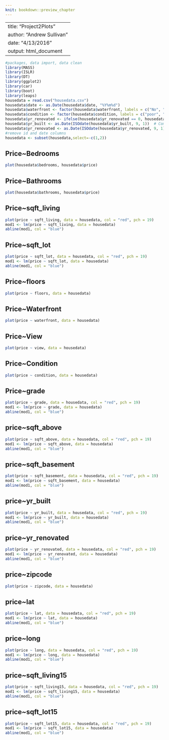 ```yaml
---
knit: bookdown::preview_chapter
---
```


---
title: "Project2Plots"
author: "Andrew Sullivan"
date: "4/13/2016"
output: html_document
---

```r
#packages, data import, data clean
library(MASS)
library(ISLR)
library(DT)
library(ggplot2)
library(car)
library(boot)
library(leaps)
housedata = read.csv("housedata.csv")
housedata$date <- as.Date(housedata$date, "%Y%m%d")
housedata$waterfront <- factor(housedata$waterfront, labels = c("No", "Yes"))
housedata$condition <- factor(housedata$condition, labels = c("poor", "fair", "average", "good", "very good"))
housedata$yr_renovated <- ifelse(housedata$yr_renovated == 0, housedata$yr_built, housedata$yr_renovated)
housedata$yr_built <- as.Date(ISOdate(housedata$yr_built, 9, 1))  # Complete Year, Sept 1
housedata$yr_renovated <- as.Date(ISOdate(housedata$yr_renovated, 9, 1))  # Last renovated Year, Sept 1
#remove id and date columns
housedata <- subset(housedata,select=-c(1,2))
```

## Price~Bedrooms

```r
plot(housedata$bedrooms, housedata$price)
```

## Price~Bathrooms

```r
plot(housedata$bathrooms, housedata$price)
```

## Price~sqft_living

```r
plot(price ~ sqft_living, data = housedata, col = "red", pch = 19)
mod1 <- lm(price ~ sqft_living, data = housedata)
abline(mod1, col = "blue")
```

## Price~sqft_lot

```r
plot(price ~ sqft_lot, data = housedata, col = "red", pch = 19)
mod1 <- lm(price ~ sqft_lot, data = housedata)
abline(mod1, col = "blue")
```

## Price~floors

```r
plot(price ~ floors, data = housedata)
```

## Price~Waterfront

```r
plot(price ~ waterfront, data = housedata)
```

## Price~View

```r
plot(price ~ view, data = housedata)
```

## Price~Condition

```r
plot(price ~ condition, data = housedata)
```

## Price~grade

```r
plot(price ~ grade, data = housedata, col = "red", pch = 19)
mod1 <- lm(price ~ grade, data = housedata)
abline(mod1, col = "blue")
```

## price~sqft_above

```r
plot(price ~ sqft_above, data = housedata, col = "red", pch = 19)
mod1 <- lm(price ~ sqft_above, data = housedata)
abline(mod1, col = "blue")
```

## price~sqft_basement

```r
plot(price ~ sqft_basement, data = housedata, col = "red", pch = 19)
mod1 <- lm(price ~ sqft_basement, data = housedata)
abline(mod1, col = "blue")
```

## price~yr_built

```r
plot(price ~ yr_built, data = housedata, col = "red", pch = 19)
mod1 <- lm(price ~ yr_built, data = housedata)
abline(mod1, col = "blue")
```

## price~yr_renovated

```r
plot(price ~ yr_renovated, data = housedata, col = "red", pch = 19)
mod1 <- lm(price ~ yr_renovated, data = housedata)
abline(mod1, col = "blue")
```

## price~zipcode

```r
plot(price ~ zipcode, data = housedata)
```

## price~lat

```r
plot(price ~ lat, data = housedata, col = "red", pch = 19)
mod1 <- lm(price ~ lat, data = housedata)
abline(mod1, col = "blue")
```

## price~long

```r
plot(price ~ long, data = housedata, col = "red", pch = 19)
mod1 <- lm(price ~ long, data = housedata)
abline(mod1, col = "blue")
```

## price~sqft_living15

```r
plot(price ~ sqft_living15, data = housedata, col = "red", pch = 19)
mod1 <- lm(price ~ sqft_living15, data = housedata)
abline(mod1, col = "blue")
```

## price~sqft_lot15

```r
plot(price ~ sqft_lot15, data = housedata, col = "red", pch = 19)
mod1 <- lm(price ~ sqft_lot15, data = housedata)
abline(mod1, col = "blue")
```



